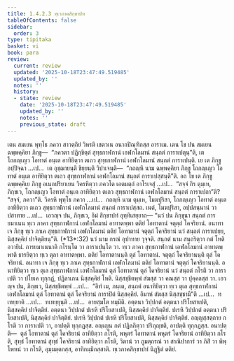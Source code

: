 ```yaml
---
title: 1.4.2.3 ทฺเวภาคสิกฺขาปท
tableOfContents: false
sidebar:
  order: 3
type: tipitaka
basket: vi
book: para
review:
  current: review
  updated: '2025-10-18T23:47:49.519485'
  updated_by: ''
  notes: ''
  history:
  - state: review
    date: '2025-10-18T23:47:49.519485'
    updated_by: ''
    notes: ''
    previous_state: draft
---
```



<DynamicBreadcrumb />


<ReviewStatus review={frontmatter.review} showDetails={true} />

<HypothesisAnnotation frontmatter={frontmatter} />

<Division number="552" book="para" e="ch" v="1" p="331">

<Paragraph number="2121" book="para">
เตน สมเยน พุทฺโธ ภควา สาวตฺถิยํ วิหรติ เชตวเน อนาถปิณฺฑิกสฺส อาราเม. เตน โข ปน สมเยน ฉพฺพคฺคิยา ภิกฺขู—  “ภควตา ปฏิกฺขิตฺตํ สุทฺธกาฬกานํ เอฬกโลมานํ สนฺถตํ การาเปตุนฺ”ติ, เต โถกญฺเญว โอทาตํ อนฺเต อาทิยิตฺวา ตเถว สุทฺธกาฬกานํ เอฬกโลมานํ สนฺถตํ การาเปนฺติ. เย เต ภิกฺขู อปฺปิจฺฉา …เป…  เต อุชฺฌายนฺติ ขิยฺยนฺติ วิปาเจนฺติ—  “กถญฺหิ นาม ฉพฺพคฺคิยา ภิกฺขู โถกญฺเญว โอทาตํ อนฺเต อาทิยิตฺวา ตเถว สุทฺธกาฬกานํ เอฬกโลมานํ สนฺถตํ การาเปสฺสนฺตี”ติ.
</Paragraph>

<Paragraph number="2122" book="para">
อถ โข เต ภิกฺขู ฉพฺพคฺคิเย ภิกฺขู อเนกปริยาเยน วิครหิตฺวา ภควโต เอตมตฺถํ อาโรเจสุํ …เป…  “สจฺจํ กิร ตุมฺเห, ภิกฺขเว, โถกญฺเญว โอทาตํ อนฺเต อาทิยิตฺวา ตเถว สุทฺธกาฬกานํ เอฬกโลมานํ สนฺถตํ การาเปถา”ติ? “สจฺจํ, ภควา”ติ. วิครหิ พุทฺโธ ภควา …เป…  กถญฺหิ นาม ตุมฺเห, โมฆปุริสา, โถกญฺเญว โอทาตํ อนฺเต อาทิยิตฺวา ตเถว สุทฺธกาฬกานํ เอฬกโลมานํ สนฺถตํ การาเปสฺสถ. เนตํ, โมฆปุริสา, อปฺปสนฺนานํ วา ปสาทาย …เป…  เอวญฺจ ปน, ภิกฺขเว, อิมํ สิกฺขาปทํ อุทฺทิเสยฺยาถ—
</Paragraph>

</Division>
<Division number="553" book="para" e="ch" v="1" p="332">

<Paragraph number="2123" book="para">
<Emphasis>“นวํ ปน ภิกฺขุนา สนฺถตํ การยมาเนน ทฺเว ภาคา สุทฺธกาฬกานํ เอฬกโลมานํ อาทาตพฺพา ตติยํ โอทาตานํ จตุตฺถํ โคจริยานํ. อนาทา เจ ภิกฺขุ ทฺเว ภาเค สุทฺธกาฬกานํ เอฬกโลมานํ ตติยํ โอทาตานํ จตุตฺถํ โคจริยานํ นวํ สนฺถตํ การาเปยฺย, นิสฺสคฺคิยํ ปาจิตฺติยนฺ”</Emphasis>ติ. (*13*:<Emphasis>32</Emphasis>)
</Paragraph>

</Division>
<Division number="554" book="para" e="ch" v="1" p="332">

<Paragraph number="2124" book="para">
<Emphasis>นวํ</Emphasis> นาม กรณํ อุปาทาย วุจฺจติ.
</Paragraph>

<Paragraph number="2125" book="para">
<Emphasis>สนฺถตํ</Emphasis> นาม สนฺถริตฺวา กตํ โหติ อวายิมํ.
</Paragraph>

<Paragraph number="2126" book="para">
<Emphasis>การยมาเนนา</Emphasis>ติ กโรนฺโต วา การาเปนฺโต วา.
</Paragraph>

<Paragraph number="2127" book="para">
<Emphasis>ทฺเว ภาคา สุทฺธกาฬกานํ เอฬกโลมานํ อาทาตพฺพา</Emphasis>ติ ธารยิตฺวา ทฺเว ตุลา อาทาตพฺพา.
</Paragraph>

<Paragraph number="2128" book="para">
<Emphasis>ตติยํ โอทาตานนฺ</Emphasis>ติ ตุลํ โอทาตานํ.
</Paragraph>

<Paragraph number="2129" book="para">
<Emphasis>จตุตฺถํ โคจริยานนฺ</Emphasis>ติ ตุลํ โคจริยานํ.
</Paragraph>

<Paragraph number="2130" book="para">
<Emphasis>อนาทา เจ ภิกฺขุ ทฺเว ภาเค สุทฺธกาฬกานํ เอฬกโลมานํ ตติยํ โอทาตานํ จตุตฺถํ โคจริยานนฺ</Emphasis>ติ. อนาทิยิตฺวา ทฺเว ตุเล สุทฺธกาฬกานํ เอฬกโลมานํ ตุลํ โอทาตานํ ตุลํ โคจริยานํ นวํ สนฺถตํ กโรติ วา การาเปติ วา ปโยเค ทุกฺกฏํ, ปฏิลาเภน นิสฺสคฺคิยํ โหติ. นิสฺสชฺชิตพฺพํ สํฆสฺส วา คณสฺส วา ปุคฺคลสฺส วา. เอวญฺจ ปน, ภิกฺขเว, นิสฺสชฺชิตพฺพํ …เป…  “อิทํ เม, ภนฺเต, สนฺถตํ อนาทิยิตฺวา ทฺเว ตุเล สุทฺธกาฬกานํ เอฬกโลมานํ ตุลํ โอทาตานํ ตุลํ โคจริยานํ การาปิตํ นิสฺสคฺคิยํ. อิมาหํ สํฆสฺส นิสฺสชฺชามี”ติ …เป…  ทเทยฺยาติ …เป…  ทเทยฺยุนฺติ …เป…  อายสฺมโต ทมฺมีติ.
</Paragraph>

</Division>
<Division number="555" book="para" e="ch" v="1" p="332">

<Paragraph number="2131" book="para">
อตฺตนา วิปฺปกตํ อตฺตนา ปริโยสาเปติ, นิสฺสคฺคิยํ ปาจิตฺติยํ. อตฺตนา วิปฺปกตํ ปเรหิ ปริโยสาเปติ, นิสฺสคฺคิยํ ปาจิตฺติยํ. ปเรหิ วิปฺปกตํ อตฺตนา ปริโยสาเปติ, นิสฺสคฺคิยํ ปาจิตฺติยํ. ปเรหิ วิปฺปกตํ ปเรหิ ปริโยสาเปติ, นิสฺสคฺคิยํ ปาจิตฺติยํ.
</Paragraph>

<Paragraph number="2132" book="para">
อญฺญสฺสตฺถาย กโรติ วา การาเปติ วา, อาปตฺติ ทุกฺกฏสฺส. อญฺเญน กตํ ปฏิลภิตฺวา ปริภุญฺชติ, อาปตฺติ ทุกฺกฏสฺส.
</Paragraph>

</Division>
<Division number="556" book="para" e="ch" v="1" p="333">

<Paragraph number="2133" book="para">
อนาปตฺติ—  ตุลํ โอทาตานํ ตุลํ โคจริยานํ อาทิยิตฺวา กโรติ, พหุตรํ โอทาตานํ พหุตรํ โคจริยานํ อาทิยิตฺวา กโรติ, สุทฺธํ โอทาตานํ สุทฺธํ โคจริยานํ อาทิยิตฺวา กโรติ, วิตานํ วา ภูมตฺถรณํ วา สาณิปาการํ วา ภิสิํ วา พิพฺโพหนํ วา กโรติ, อุมฺมตฺตกสฺส, อาทิกมฺมิกสฺสาติ.

</Paragraph>
</Division>

<Paragraph number="2134" type="center" book="para">
ทฺเวภาคสิกฺขาปทํ นิฏฺฐิตํ ตติยํ.
</Paragraph>